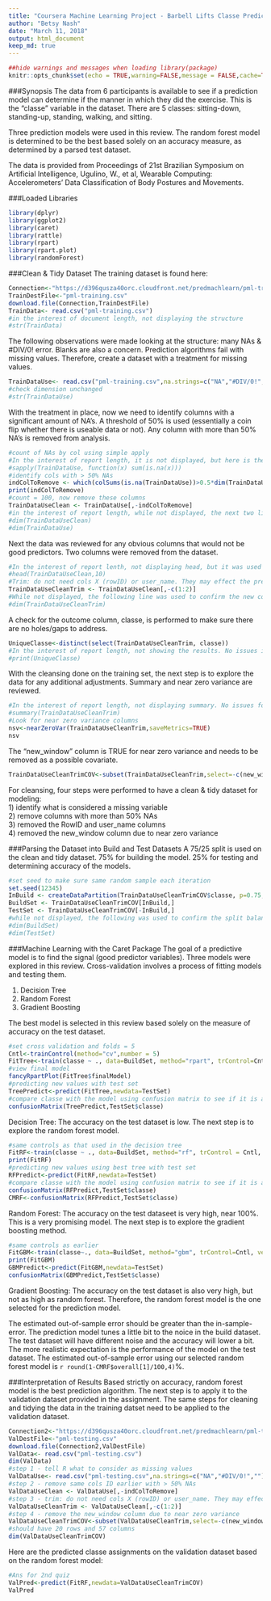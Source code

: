 ---
title: "Coursera Machine Learning Project - Barbell Lifts Classe Prediction"
author: "Betsy Nash"
date: "March 11, 2018"
output: html_document
keep_md: true
---

```{r setup, include=FALSE}
##hide warnings and messages when loading library(package)
knitr::opts_chunk$set(echo = TRUE,warning=FALSE,message = FALSE,cache=TRUE)
```

###Synopsis
The data from 6 participants is available to see if a prediction model can determine if the manner in which they did the exercise. This is the "classe" variable in the dataset. There are 5 classes: sitting-down, standing-up, standing, walking, and sitting.

Three prediction models were used in this review.  The random forest model is determined to be the best based solely on an accuracy measure, as determined by a parsed test dataset.

The data is provided from Proceedings of 21st Brazilian Symposium on Artificial Intelligence, Ugulino, W., et al, Wearable Computing: Accelerometers' Data Classification of Body Postures and Movements.

###Loaded Libraries
```{r libraries, echo=TRUE}
library(dplyr)
library(ggplot2)
library(caret)
library(rattle)
library(rpart)
library(rpart.plot)
library(randomForest)
```

###Clean & Tidy Dataset
The training dataset is found here:
```{r training, echo=TRUE}
Connection<-"https://d396qusza40orc.cloudfront.net/predmachlearn/pml-training.csv"
TrainDestFile<-"pml-training.csv"
download.file(Connection,TrainDestFile)
TrainData<- read.csv("pml-training.csv")
#in the interest of document length, not displaying the structure
#str(TrainData)
```

The following observations were made looking at the structure: many NAs & #DIV/0! error. Blanks are also a concern. Prediction algorithms fail with missing values. Therefore, create a dataset with a treatment for missing values.

```{r missing, echo=TRUE}
TrainDataUse<- read.csv("pml-training.csv",na.strings=c("NA","#DIV/0!",""))
#check dimension unchanged
#str(TrainDataUse)
```

With the treatment in place, now we need to identify columns with a significant amount of NA's.  A threshold of 50% is used (essentially a coin flip whether there is useable data or not).  Any column with more than 50% NA's is removed from analysis.
```{r IssueNAs,echo=TRUE}
#count of NAs by col using simple apply
#In the interest of report length, it is not displayed, but here is the code
#sapply(TrainDataUse, function(x) sum(is.na(x)))
#identify cols with > 50% NAs
indColToRemove <- which(colSums(is.na(TrainDataUse))>0.5*dim(TrainDataUse)[1]) 
print(indColToRemove)
#count = 100, now remove these columns
TrainDataUseClean <- TrainDataUse[,-indColToRemove]
#in the interest of report length, while not displayed, the next two lines were used to confirm 100 columns are removed
#dim(TrainDataUseClean)
#dim(TrainDataUse)
```

Next the data was reviewed for any obvious columns that would not be good predictors. Two columns were removed from the dataset. 
```{r trim,echo=TRUE }
#In the interest of report lenth, not displaying head, but it was used to determine which columns to trim.
#head(TrainDataUseClean,10)
#Trim: do not need cols X (rowID) or user_name. They may effect the prediction model.
TrainDataUseCleanTrim <- TrainDataUseClean[,-c(1:2)]
#While not displayed, the following line was used to confirm the new column count 60-2 = 58
#dim(TrainDataUseCleanTrim)
```

A check for the outcome column, classe, is performed to make sure there are no holes/gaps to address.
```{r ColofInt, echo = TRUE}
UniqueClasse<-distinct(select(TrainDataUseCleanTrim, classe))
#In the interest of report length, not showing the results. No issues identified.
#print(UniqueClasse)
```

With the cleansing done on the training set, the next step is to explore the data for any additional adjustments.  Summary and near zero variance are reviewed.

```{r explore, echo = TRUE}
#In the interest of report length, not displaying summary. No issues found.
#summary(TrainDataUseCleanTrim)
#Look for near zero variance columns
nsv<-nearZeroVar(TrainDataUseCleanTrim,saveMetrics=TRUE)
nsv
```

The "new_window" column is TRUE for near zero variance and needs to be removed as a possible covariate.
```{r nearzero, echo=TRUE}
TrainDataUseCleanTrimCOV<-subset(TrainDataUseCleanTrim,select=-c(new_window))
```

For cleansing, four steps were performed to have a clean & tidy dataset for modeling:  
1) identify what is considered a missing variable  
2) remove columns with more than 50% NAs  
3) removed the RowID and user_name columns  
4) removed the new_window column due to near zero variance 


###Parsing the Dataset into Build and Test Datasets
A 75/25 split is used on the clean and tidy dataset.  75% for building the model. 25% for testing and determining accuracy of the models.  

```{r parsing, echo = TRUE}
#set seed to make sure same random sample each iteration
set.seed(12345)
InBuild <- createDataPartition(TrainDataUseCleanTrimCOV$classe, p=0.75, list=FALSE)
BuildSet <- TrainDataUseCleanTrimCOV[InBuild,]
TestSet <- TrainDataUseCleanTrimCOV[-InBuild,]
#while not displayed, the following was used to confirm the split balances to the total row count
#dim(BuildSet)
#dim(TestSet)
```

###Machine Learning with the Caret Package
The goal of a predictive model is to find the signal (good predictor variables).  Three models were explored in this review. Cross-validation involves a process of fitting models and testing them.

1) Decision Tree
2) Random Forest
3) Gradient Boosting

The best model is selected in this review based solely on the measure of accuracy on the test dataset.  

```{r dcntree, echo = TRUE}
#set cross validation and folds = 5
Cntl<-trainControl(method="cv",number = 5)
FitTree<-train(classe ~ ., data=BuildSet, method="rpart", trControl=Cntl)
#view final model
fancyRpartPlot(FitTree$finalModel)
#predicting new values with test set
TreePredict<-predict(FitTree,newdata=TestSet)
#compare classe with the model using confusion matrix to see if it is a good fit or not
confusionMatrix(TreePredict,TestSet$classe)
```

Decision Tree: The accuracy on the test dataset is low.  The next step is to explore the random forest model.

```{r random, echo=TRUE}
#same controls as that used in the decision tree
FitRF<-train(classe ~ ., data=BuildSet, method="rf", trControl = Cntl, verbose = FALSE)
print(FitRF)
#predicting new values using best tree with test set
RFPredict<-predict(FitRF,newdata=TestSet)
#compare classe with the model using confusion matrix to see if it is a good fit or not
confusionMatrix(RFPredict,TestSet$classe)
CMRF<-confusionMatrix(RFPredict,TestSet$classe)
```

Random Forest: The accuracy on the test dataseet is very high, near 100%.  This is a very promising model.  The next step is to explore the gradient boosting method.

```{r gradient, echo=TRUE}
#same controls as earlier
FitGBM<-train(classe~., data=BuildSet, method="gbm", trControl=Cntl, verbose=FALSE)
print(FitGBM)
GBMPredict<-predict(FitGBM,newdata=TestSet)
confusionMatrix(GBMPredict,TestSet$classe)
```

Gradient Boosting: The accuracy on the test dataset is also very high, but not as high as random forest.  Therefore, the random forest model is the one selected for the prediction model.

The estimated out-of-sample error should be greater than the in-sample-error.  The prediction model tunes a little bit to the noice in the build dataset. The test dataset will have different noise and the accuracy will lower a bit.  The more realistic expectation is the performance of the model on the test dataset. The estimated out-of-sample error using our selected random forest model is `r round(1-CMRF$overall[1]/100,4)`%.


###Interpretation of Results
Based strictly on accuracy, random forest model is the best prediction algorithm. The next step is to apply it to the validation dataset provided in the assignment.  The same steps for cleaning and tidying the data in the training datset need to be applied to the validation dataset.

```{r valdata, echo=TRUE}
Connection2<-"https://d396qusza40orc.cloudfront.net/predmachlearn/pml-testing.csv"
ValDestFile<-"pml-testing.csv"
download.file(Connection2,ValDestFile)
ValData<- read.csv("pml-testing.csv")
dim(ValData)
#step 1 - tell R what to consider as missing values
ValDataUse<- read.csv("pml-testing.csv",na.strings=c("NA","#DIV/0!",""))
#step 2 - remove same cols ID earlier with > 50% NAs
ValDataUseClean <- ValDataUse[,-indColToRemove]
#step 3 - trim: do not need cols X (rowID) or user_name. They may effect the prediction model.
ValDataUseCleanTrim <- ValDataUseClean[,-c(1:2)]
#step 4 - remove the new_window column due to near zero variance
ValDataUseCleanTrimCOV<-subset(ValDataUseCleanTrim,select=-c(new_window))
#should have 20 rows and 57 columns
dim(ValDataUseCleanTrimCOV)
```

Here are the predicted classe assignments on the validation dataset based on the random forest model:
```{r SecondQuiz, echo = TRUE}
#Ans for 2nd quiz
ValPred<-predict(FitRF,newdata=ValDataUseCleanTrimCOV)
ValPred
```



